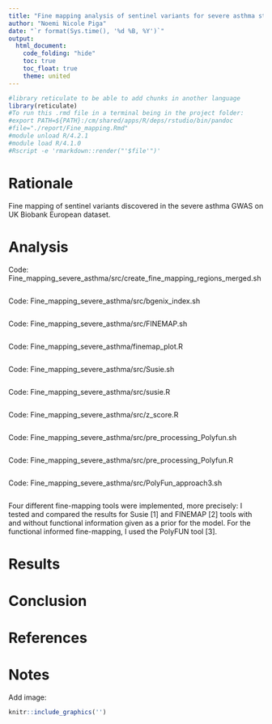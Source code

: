---
title: "Fine mapping analysis of sentinel variants for severe asthma study"
author: "Noemi Nicole Piga"
date: "`r format(Sys.time(), '%d %B, %Y')`"
output:
  html_document:
    code_folding: "hide"
    toc: true
    toc_float: true
    theme: united
---

```{r, setup, hide = TRUE}
#library reticulate to be able to add chunks in another language
library(reticulate)
#To run this .rmd file in a terminal being in the project folder:
#export PATH=${PATH}:/cm/shared/apps/R/deps/rstudio/bin/pandoc
#file="./report/Fine_mapping.Rmd"
#module unload R/4.2.1
#module load R/4.1.0
#Rscript -e 'rmarkdown::render("'$file'")'
```


# Rationale
Fine mapping of sentinel variants discovered in the severe asthma GWAS on UK Biobank European dataset.

# Analysis
Code: Fine_mapping_severe_asthma/src/create_fine_mapping_regions_merged.sh
```{r, code = readLines('/home/n/nnp5/PhD/PhD_project/Fine_mapping_severe_asthma/src/create_fine_mapping_regions_merged.sh'), eval=FALSE}
```
Code: Fine_mapping_severe_asthma/src/bgenix_index.sh
```{r, code = readLines('/home/n/nnp5/PhD/PhD_project/Fine_mapping_severe_asthma/src/bgenix_index.sh'), eval=FALSE}
```
Code: Fine_mapping_severe_asthma/src/FINEMAP.sh
```{r, code = readLines('/home/n/nnp5/PhD/PhD_project/Fine_mapping_severe_asthma/src/FINEMAP.sh'), eval=FALSE}
```
Code: Fine_mapping_severe_asthma/finemap_plot.R
```{r, code = readLines('/home/n/nnp5/PhD/PhD_project/Fine_mapping_severe_asthma/src/finemap_plot.R'), eval=FALSE}
```
Code: Fine_mapping_severe_asthma/src/Susie.sh
```{r, code = readLines('/home/n/nnp5/PhD/PhD_project/Fine_mapping_severe_asthma/src/Susie.sh'), eval=FALSE}
```
Code: Fine_mapping_severe_asthma/src/susie.R
```{r, code = readLines('/home/n/nnp5/PhD/PhD_project/Fine_mapping_severe_asthma/src/susie.R'), eval=FALSE}
```
Code: Fine_mapping_severe_asthma/src/z_score.R
```{r, code = readLines('/home/n/nnp5/PhD/PhD_project/Fine_mapping_severe_asthma/src/z_score.R'), eval=FALSE}
```
Code: Fine_mapping_severe_asthma/src/pre_processing_Polyfun.sh
```{r, code = readLines('/home/n/nnp5/PhD/PhD_project/Fine_mapping_severe_asthma/src/pre_processing_Polyfun.sh'), eval=FALSE}
```
Code: Fine_mapping_severe_asthma/src/pre_processing_Polyfun.R
```{r, code = readLines('/home/n/nnp5/PhD/PhD_project/Fine_mapping_severe_asthma/src/pre_processing_Polyfun.R'), eval=FALSE}
```
Code: Fine_mapping_severe_asthma/src/PolyFun_approach3.sh
```{r, code = readLines('/home/n/nnp5/PhD/PhD_project/Fine_mapping_severe_asthma/src/PolyFun_approach3.sh'), eval=FALSE}
```

Four different fine-mapping tools were implemented, more precisely: I tested and compared the results for Susie [1] and FINEMAP [2] tools with and without functional information given as a prior for the model. For the functional informed fine-mapping, I used the PolyFUN tool [3].


# Results

# Conclusion

# References


# Notes

Add image:
```{r, out.width='100%', out.height='200%', fig.align='center', fig.cap='Fig 5', echo = FALSE, eval=FALSE}
knitr::include_graphics('')
```
